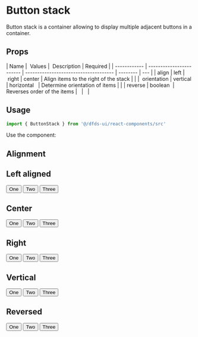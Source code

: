 
<Meta title="Hydro UI/Buttons/Button stack" component={ButtonStack} />

# Button stack

Button stack is a container allowing to display multiple adjacent buttons in a container.

## Props

| Name         |  Values                  |  Description                          | Required |
| ------------ | ------------------------ | ------------------------------------- | -------- | --- |
| align        | left \| right \| center  | Align items to the right of the stack |          |
|  orientation | vertical \| horizontal   | Determine orientation of items        |          |
| reverse      | boolean                  | Reverses order of the items           |          |     |

## Usage

```jsx
import { ButtonStack } from '@/dfds-ui/react-components/src'
```

Use the component:

## Alignment

## Left aligned

<Preview>
  <Story name="Left">
    <ButtonStack>
      <Button variation="primary">One</Button>
      <Button variation="secondary">Two</Button>
      <Button variation="text">Three</Button>
    </ButtonStack>
  </Story>
</Preview>

## Center

<Preview>
  <Story name="Center">
    <ButtonStack align="center">
      <Button variation="primary">One</Button>
      <Button variation="secondary">Two</Button>
      <Button variation="text">Three</Button>
    </ButtonStack>
  </Story>
</Preview>

## Right

<Preview>
  <Story name="Right">
    <ButtonStack align="right">
      <Button variation="primary">One</Button>
      <Button variation="secondary">Two</Button>
      <Button variation="text">Three</Button>
    </ButtonStack>
  </Story>
</Preview>

## Vertical

<Preview>
  <Story name="Vertical">
    <ButtonStack orientation="vertical">
      <Button variation="primary">One</Button>
      <Button variation="secondary">Two</Button>
      <Button variation="text">Three</Button>
    </ButtonStack>
  </Story>
</Preview>

## Reversed

<Preview>
  <Story name="Reversed">
    <ButtonStack reverse>
      <Button variation="primary">One</Button>
      <Button variation="secondary">Two</Button>
      <Button variation="text">Three</Button>
    </ButtonStack>
  </Story>
</Preview>
